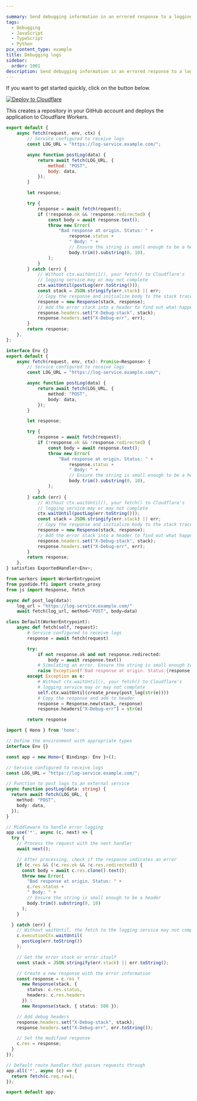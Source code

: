 ```yaml
---

summary: Send debugging information in an errored response to a logging service.
tags:
  - Debugging
  - JavaScript
  - TypeScript
  - Python
pcx_content_type: example
title: Debugging logs
sidebar:
  order: 1001
description: Send debugging information in an errored response to a logging service.
---
```


If you want to get started quickly, click on the button below.

[![Deploy to Cloudflare](https://deploy.workers.cloudflare.com/button)](https://deploy.workers.cloudflare.com/?url=https://github.com/cloudflare/docs-examples/tree/main/workers/debugging-logs)

This creates a repository in your GitHub account and deploys the application to Cloudflare Workers.


<Tabs syncKey="workersExamples"> <TabItem label="JavaScript" icon="seti:javascript">

```js
export default {
	async fetch(request, env, ctx) {
		// Service configured to receive logs
		const LOG_URL = "https://log-service.example.com/";

		async function postLog(data) {
			return await fetch(LOG_URL, {
				method: "POST",
				body: data,
			});
		}

		let response;

		try {
			response = await fetch(request);
			if (!response.ok && !response.redirected) {
				const body = await response.text();
				throw new Error(
					"Bad response at origin. Status: " +
						response.status +
						" Body: " +
						// Ensure the string is small enough to be a header
						body.trim().substring(0, 10),
				);
			}
		} catch (err) {
			// Without ctx.waitUntil(), your fetch() to Cloudflare's
			// logging service may or may not complete
			ctx.waitUntil(postLog(err.toString()));
			const stack = JSON.stringify(err.stack) || err;
			// Copy the response and initialize body to the stack trace
			response = new Response(stack, response);
			// Add the error stack into a header to find out what happened
			response.headers.set("X-Debug-stack", stack);
			response.headers.set("X-Debug-err", err);
		}
		return response;
	},
};
```

</TabItem> <TabItem label="TypeScript" icon="seti:typescript">

```ts
interface Env {}
export default {
	async fetch(request, env, ctx): Promise<Response> {
		// Service configured to receive logs
		const LOG_URL = "https://log-service.example.com/";

		async function postLog(data) {
			return await fetch(LOG_URL, {
				method: "POST",
				body: data,
			});
		}

		let response;

		try {
			response = await fetch(request);
			if (!response.ok && !response.redirected) {
				const body = await response.text();
				throw new Error(
					"Bad response at origin. Status: " +
						response.status +
						" Body: " +
						// Ensure the string is small enough to be a header
						body.trim().substring(0, 10),
				);
			}
		} catch (err) {
			// Without ctx.waitUntil(), your fetch() to Cloudflare's
			// logging service may or may not complete
			ctx.waitUntil(postLog(err.toString()));
			const stack = JSON.stringify(err.stack) || err;
			// Copy the response and initialize body to the stack trace
			response = new Response(stack, response);
			// Add the error stack into a header to find out what happened
			response.headers.set("X-Debug-stack", stack);
			response.headers.set("X-Debug-err", err);
		}
		return response;
	},
} satisfies ExportedHandler<Env>;
```

</TabItem> <TabItem label="Python" icon="seti:python">

```py
from workers import WorkerEntrypoint
from pyodide.ffi import create_proxy
from js import Response, fetch

async def post_log(data):
	log_url = "https://log-service.example.com/"
	await fetch(log_url, method="POST", body=data)

class Default(WorkerEntrypoint):
    async def fetch(self, request):
        # Service configured to receive logs
        response = await fetch(request)

        try:
            if not response.ok and not response.redirected:
                body = await response.text()
            # Simulating an error. Ensure the string is small enough to be a header
            raise Exception(f'Bad response at origin. Status:{response.status} Body:{body.strip()[:10]}')
        except Exception as e:
            # Without ctx.waitUntil(), your fetch() to Cloudflare's
            # logging service may or may not complete
            self.ctx.waitUntil(create_proxy(post_log(str(e))))
            # Copy the response and add to header
            response = Response.new(stack, response)
            response.headers["X-Debug-err"] = str(e)

        return response
```

</TabItem> <TabItem label="Hono" icon="seti:typescript">

```ts
import { Hono } from 'hono';

// Define the environment with appropriate types
interface Env {}

const app = new Hono<{ Bindings: Env }>();

// Service configured to receive logs
const LOG_URL = "https://log-service.example.com/";

// Function to post logs to an external service
async function postLog(data: string) {
  return await fetch(LOG_URL, {
    method: "POST",
    body: data,
  });
}

// Middleware to handle error logging
app.use('*', async (c, next) => {
  try {
    // Process the request with the next handler
    await next();

    // After processing, check if the response indicates an error
    if (c.res && (!c.res.ok && !c.res.redirected)) {
      const body = await c.res.clone().text();
      throw new Error(
        "Bad response at origin. Status: " +
        c.res.status +
        " Body: " +
        // Ensure the string is small enough to be a header
        body.trim().substring(0, 10)
      );
    }

  } catch (err) {
    // Without waitUntil, the fetch to the logging service may not complete
    c.executionCtx.waitUntil(
      postLog(err.toString())
    );

    // Get the error stack or error itself
    const stack = JSON.stringify(err.stack) || err.toString();

    // Create a new response with the error information
    const response = c.res ?
      new Response(stack, {
        status: c.res.status,
        headers: c.res.headers
      }) :
      new Response(stack, { status: 500 });

    // Add debug headers
    response.headers.set("X-Debug-stack", stack);
    response.headers.set("X-Debug-err", err.toString());

    // Set the modified response
    c.res = response;
  }
});

// Default route handler that passes requests through
app.all('*', async (c) => {
  return fetch(c.req.raw);
});

export default app;
```

</TabItem> </Tabs>
